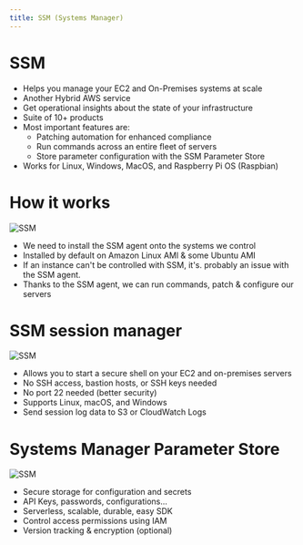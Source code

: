 ```yaml
---
title: SSM (Systems Manager)
---
```

# SSM
- Helps you manage your EC2 and On-Premises systems at scale
- Another Hybrid AWS service
- Get operational insights about the state of your infrastructure
- Suite of 10+ products
- Most important features are:
    - Patching automation for enhanced compliance
    - Run commands across an entire fleet of servers
    - Store parameter configuration with the SSM Parameter Store
- Works for Linux, Windows, MacOS, and Raspberry Pi OS (Raspbian)

# How it works
![SSM](./SSM-arch.png)
- We need to install the SSM agent onto the systems we control
- Installed by default on Amazon Linux AMl & some Ubuntu AMI
- If an instance can't be controlled with SSM, it's. probably an issue with the SSM agent.
- Thanks to the SSM agent, we can run commands, patch & configure our servers

# SSM session manager
![SSM](./SSM-session-manager.png)
- Allows you to start a secure shell on your EC2 and on-premises servers
- No SSH access, bastion hosts, or SSH keys needed
- No port 22 needed (better security)
- Supports Linux, macOS, and Windows
- Send session log data to S3 or CloudWatch Logs

# Systems Manager Parameter Store
![SSM](./parameter-store.png)
- Secure storage for configuration and secrets
- API Keys, passwords, configurations...
- Serverless, scalable, durable, easy SDK
- Control access permissions using IAM
- Version tracking & encryption (optional)
